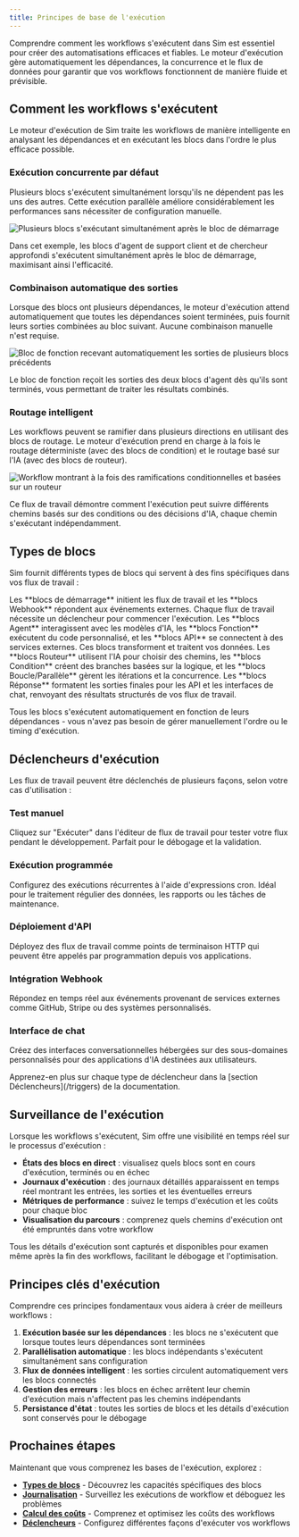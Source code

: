```yaml
---
title: Principes de base de l'exécution
---
```



Comprendre comment les workflows s'exécutent dans Sim est essentiel pour créer des automatisations efficaces et fiables. Le moteur d'exécution gère automatiquement les dépendances, la concurrence et le flux de données pour garantir que vos workflows fonctionnent de manière fluide et prévisible.

## Comment les workflows s'exécutent

Le moteur d'exécution de Sim traite les workflows de manière intelligente en analysant les dépendances et en exécutant les blocs dans l'ordre le plus efficace possible.

### Exécution concurrente par défaut

Plusieurs blocs s'exécutent simultanément lorsqu'ils ne dépendent pas les uns des autres. Cette exécution parallèle améliore considérablement les performances sans nécessiter de configuration manuelle.

<Image
  src="/static/execution/concurrency.png"
  alt="Plusieurs blocs s'exécutant simultanément après le bloc de démarrage"
  width={800}
  height={500}
/>

Dans cet exemple, les blocs d'agent de support client et de chercheur approfondi s'exécutent simultanément après le bloc de démarrage, maximisant ainsi l'efficacité.

### Combinaison automatique des sorties

Lorsque des blocs ont plusieurs dépendances, le moteur d'exécution attend automatiquement que toutes les dépendances soient terminées, puis fournit leurs sorties combinées au bloc suivant. Aucune combinaison manuelle n'est requise.

<Image
  src="/static/execution/combination.png"
  alt="Bloc de fonction recevant automatiquement les sorties de plusieurs blocs précédents"
  width={800}
  height={500}
/>

Le bloc de fonction reçoit les sorties des deux blocs d'agent dès qu'ils sont terminés, vous permettant de traiter les résultats combinés.

### Routage intelligent

Les workflows peuvent se ramifier dans plusieurs directions en utilisant des blocs de routage. Le moteur d'exécution prend en charge à la fois le routage déterministe (avec des blocs de condition) et le routage basé sur l'IA (avec des blocs de routeur).

<Image
  src="/static/execution/routing.png"
  alt="Workflow montrant à la fois des ramifications conditionnelles et basées sur un routeur"
  width={800}
  height={500}
/>

Ce flux de travail démontre comment l'exécution peut suivre différents chemins basés sur des conditions ou des décisions d'IA, chaque chemin s'exécutant indépendamment.

## Types de blocs

Sim fournit différents types de blocs qui servent à des fins spécifiques dans vos flux de travail :

<Cards>
  <Card title="Déclencheurs" href="/triggers">
    Les **blocs de démarrage** initient les flux de travail et les **blocs Webhook** répondent aux événements externes. Chaque flux de travail nécessite un déclencheur pour commencer l'exécution.
  </Card>
  
  <Card title="Blocs de traitement" href="/blocks">
    Les **blocs Agent** interagissent avec les modèles d'IA, les **blocs Fonction** exécutent du code personnalisé, et les **blocs API** se connectent à des services externes. Ces blocs transforment et traitent vos données.
  </Card>
  
  <Card title="Flux de contrôle" href="/blocks">
    Les **blocs Routeur** utilisent l'IA pour choisir des chemins, les **blocs Condition** créent des branches basées sur la logique, et les **blocs Boucle/Parallèle** gèrent les itérations et la concurrence.
  </Card>
  
  <Card title="Sortie et réponse" href="/blocks">
    Les **blocs Réponse** formatent les sorties finales pour les API et les interfaces de chat, renvoyant des résultats structurés de vos flux de travail.
  </Card>
</Cards>

Tous les blocs s'exécutent automatiquement en fonction de leurs dépendances - vous n'avez pas besoin de gérer manuellement l'ordre ou le timing d'exécution.

## Déclencheurs d'exécution

Les flux de travail peuvent être déclenchés de plusieurs façons, selon votre cas d'utilisation :

### Test manuel
Cliquez sur "Exécuter" dans l'éditeur de flux de travail pour tester votre flux pendant le développement. Parfait pour le débogage et la validation.

### Exécution programmée  
Configurez des exécutions récurrentes à l'aide d'expressions cron. Idéal pour le traitement régulier des données, les rapports ou les tâches de maintenance.

### Déploiement d'API
Déployez des flux de travail comme points de terminaison HTTP qui peuvent être appelés par programmation depuis vos applications.

### Intégration Webhook
Répondez en temps réel aux événements provenant de services externes comme GitHub, Stripe ou des systèmes personnalisés.

### Interface de chat
Créez des interfaces conversationnelles hébergées sur des sous-domaines personnalisés pour des applications d'IA destinées aux utilisateurs.

<Callout type="info">
  Apprenez-en plus sur chaque type de déclencheur dans la [section Déclencheurs](/triggers) de la documentation.
</Callout>

## Surveillance de l'exécution

Lorsque les workflows s'exécutent, Sim offre une visibilité en temps réel sur le processus d'exécution :

- **États des blocs en direct** : visualisez quels blocs sont en cours d'exécution, terminés ou en échec
- **Journaux d'exécution** : des journaux détaillés apparaissent en temps réel montrant les entrées, les sorties et les éventuelles erreurs
- **Métriques de performance** : suivez le temps d'exécution et les coûts pour chaque bloc
- **Visualisation du parcours** : comprenez quels chemins d'exécution ont été empruntés dans votre workflow

<Callout type="info">
  Tous les détails d'exécution sont capturés et disponibles pour examen même après la fin des workflows, facilitant le débogage et l'optimisation.
</Callout>

## Principes clés d'exécution

Comprendre ces principes fondamentaux vous aidera à créer de meilleurs workflows :

1. **Exécution basée sur les dépendances** : les blocs ne s'exécutent que lorsque toutes leurs dépendances sont terminées
2. **Parallélisation automatique** : les blocs indépendants s'exécutent simultanément sans configuration
3. **Flux de données intelligent** : les sorties circulent automatiquement vers les blocs connectés
4. **Gestion des erreurs** : les blocs en échec arrêtent leur chemin d'exécution mais n'affectent pas les chemins indépendants
5. **Persistance d'état** : toutes les sorties de blocs et les détails d'exécution sont conservés pour le débogage

## Prochaines étapes

Maintenant que vous comprenez les bases de l'exécution, explorez :
- **[Types de blocs](/blocks)** - Découvrez les capacités spécifiques des blocs
- **[Journalisation](/execution/logging)** - Surveillez les exécutions de workflow et déboguez les problèmes
- **[Calcul des coûts](/execution/costs)** - Comprenez et optimisez les coûts des workflows
- **[Déclencheurs](/triggers)** - Configurez différentes façons d'exécuter vos workflows

